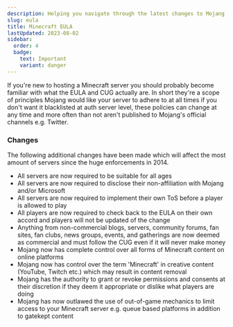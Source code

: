 ```yaml
---
description: Helping you navigate through the latest changes to Mojang's EULA.
slug: eula
title: Minecraft EULA
lastUpdated: 2023-08-02
sidebar:
  order: 4
  badge:
    text: Important
    variant: danger
---
```


If you're new to hosting a Minecraft server you should probably become familiar with what the EULA and CUG actually are. In short they're a scope of principles Mojang would like your server to adhere to at all times if you don't want it blacklisted at auth server level, these policies can change at any time and more often than not aren't published to Mojang's official channels e.g. Twitter.

### Changes

The following additional changes have been made which will affect the most amount of servers since the huge enforcements in 2014.

<ul class="pl-5 list-disc">
  <li>All servers are now required to be suitable for all ages</li>
  <li>All servers are now required to disclose their non-affiliation with Mojang and/or Microsoft</li>
  <li>All servers are now required to implement their own ToS before a player is allowed to play</li>
  <li>All players are now required to check back to the EULA on their own accord and players will not be updated of the change</li>
  <li>Anything from non-commercial blogs, servers, community forums, fan sites, fan clubs, news groups, events, and gatherings are now deemed as commercial and must follow the CUG even if it will never make money</li>
  <li>Mojang now has complete control over all forms of Minecraft content on online platforms</li>
  <li>Mojang now has control over the term 'Minecraft' in creative content (YouTube, Twitch etc.) which may result in content removal</li>
  <li>Mojang has the authority to grant or revoke permissions and consents at their discretion if they deem it appropriate or dislike what players are doing</li>
  <li>Mojang has now outlawed the use of out-of-game mechanics to limit access to your Minecraft server e.g. queue based platforms in addition to gatekept content</li>
</ul>